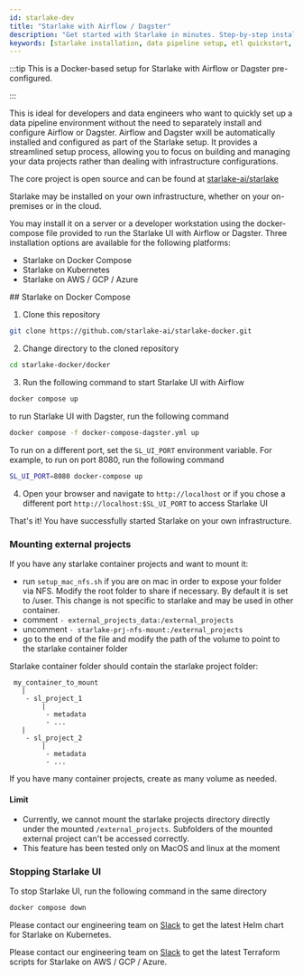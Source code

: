 ```yaml
---
id: starlake-dev
title: "Starlake with Airflow / Dagster"
description: "Get started with Starlake in minutes. Step-by-step installation guide for Docker, Linux, MacOS, and Windows with cloud integration examples."
keywords: [starlake installation, data pipeline setup, etl quickstart, docker etl, cloud integration]
---
```


:::tip
This is a Docker-based setup for Starlake with Airflow or Dagster pre-configured.

:::

This is ideal for developers and data engineers 
who want to quickly set up a data pipeline environment without the need to separately install and configure Airflow or Dagster.
Airflow and Dagster wxill be automatically installed and configured as part of the Starlake setup.
It provides a streamlined setup process, allowing you to focus on building and managing your data projects 
rather than dealing with infrastructure configurations.

The core project is open source and can be found at [starlake-ai/starlake](https://github.com/starlake-ai/starlake)

Starlake may be installed on your own infrastructure, whether on your on-premises or in the cloud.

You may install it on a server or a developer workstation using the docker-compose file provided to run the Starlake UI with Airflow or Dagster.
Three installation options are available for the following platforms:
- Starlake on Docker Compose
- Starlake on Kubernetes
- Starlake on AWS / GCP / Azure



<Tabs groupId="small-data-setup-options">
<TabItem value="docker-compose" label="🐳 Starlake on Docker Compose">
## Starlake on Docker Compose

1. Clone this repository
```bash
git clone https://github.com/starlake-ai/starlake-docker.git
```

2. Change directory to the cloned repository
```bash
cd starlake-docker/docker
```

3. Run the following command to start Starlake UI with Airflow
```bash
docker compose up
```

to run Starlake UI with Dagster, run the following command
```bash
docker compose -f docker-compose-dagster.yml up
```


To run on a different port, set the `SL_UI_PORT` environment variable. For example, to run on port 8080, run the following command
```bash
SL_UI_PORT=8080 docker-compose up
```

4. Open your browser and navigate to `http://localhost` or if you chose a different port `http://localhost:$SL_UI_PORT` to access Starlake UI

That's it! You have successfully started Starlake on your own infrastructure.

### Mounting external projects

If you have any starlake container projects and want to mount it:
- run `setup_mac_nfs.sh` if you are on mac in order to expose your folder via NFS.
  Modify the root folder to share if necessary. By default it is set to /user.
  This change is not specific to starlake and may be used in other container.
- comment `- external_projects_data:/external_projects`
- uncomment `- starlake-prj-nfs-mount:/external_projects`
- go to the end of the file and modify the path of the volume to point to the starlake container folder

Starlake container folder should contain the starlake project folder:

```
 my_container_to_mount
   |
    - sl_project_1
        |
         - metadata
         - ...
   |
    - sl_project_2
        |
         - metadata
         - ...
```

If you have many container projects, create as many volume as needed.

#### Limit

- Currently, we cannot mount the starlake projects directory directly under the mounted `/external_projects`. Subfolders of the mounted external project can't be accessed correctly.
- This feature has been tested only on MacOS and linux at the moment


### Stopping Starlake UI
To stop Starlake UI, run the following command in the same directory
```bash
docker compose down
```

</TabItem>
<TabItem value="k8s" label="&#x2752; Starlake on Kubernetes">

Please contact our engineering team on [Slack](https://starlakeai.slack.com) to get the latest Helm chart for Starlake on Kubernetes.

</TabItem>

<TabItem value="cloud" label="&#x2601; Starlake on  AWS / GCP / Azure">

Please contact our engineering team on [Slack](https://starlakeai.slack.com) to get the latest Terraform scripts for Starlake on AWS / GCP / Azure.

</TabItem>
</Tabs>

